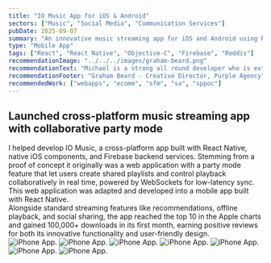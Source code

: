 ```yaml
---
title: "IO Music App for iOS & Android"
sectors: ["Music", "Social Media", "Communication Services"]
pubDate: 2025-09-07
summary: "An innovative music streaming app for iOS and Android using React and React Native."
type: "Mobile App"
tags: ["React", "React Native", "Objective-C", "Firebase", "Reddis"]
recommendationImage: "../../../images/graham-beard.png"
recommendationText: "Michael is a strong all round developer who is extremely professional within his approach and great to work with. Whilst at Purple he worked on a variety high-end websites producing work of the highest quality."
recommendationFooter: "Graham Beard - Creative Director, Purple Agency"
recommendedWork: ["webapps", "ecomm", "sfm", "sa", "sppoc"]
---
```



## Launched cross‑platform music streaming app with collaborative party mode

<div>
  I helped develop IO Music, a cross-platform app built with React Native,
  native iOS components, and Firebase backend services. Stemming from a proof of
  concept it originally was a web application with a party mode feature that let
  users create shared playlists and control playback collaboratively in real
  time, powered by WebSockets for low-latency sync. This web application was
  adapted and developed into a mobile app built with React Native.
</div>

<div>
  Alongside standard streaming features like recommendations, offline playback,
  and social sharing, the app reached the top 10 in the Apple charts and gained
  100,000+ downloads in its first month, earning positive reviews for both its
  innovative functionality and user-friendly design.
</div>

<ContentImage1Column>
  <ImageContainer backgroundColor="var(--color-onPrimary)">
    <Image
      src={image2}
      alt="iPhone App."
      width={2816}
      loading="lazy"
      quality={100}
    />
  </ImageContainer>
</ContentImage1Column>

<ContentImage2Column>
  <ImageContainer backgroundColor="var(--color-onPrimary)">
    <Image
      src={image3}
      alt="iPhone App."
      width={1400}
      loading="lazy"
      quality={100}
    />
  </ImageContainer>
  <ImageContainer backgroundColor="var(--color-secondary)">
    <Image
      src={image4}
      alt="iPhone App."
      width={1400}
      loading="lazy"
      quality={100}
    />
  </ImageContainer>
</ContentImage2Column>

<ContentImage1Column>
  <ImageContainer>
    <Image
      src={image1}
      alt="iPhone App."
      width={2816}
      loading="lazy"
      quality={100}
    />
  </ImageContainer>
</ContentImage1Column>

<ContentImage2Column>
  <ImageContainer backgroundColor="var(--color-secondary)">
    <Image
      src={image6}
      alt="iPhone App."
      width={1400}
      loading="lazy"
      quality={100}
    />
  </ImageContainer>
  <ImageContainer backgroundColor="var(--color-onPrimary)">
    <Image
      src={image7}
      alt="iPhone App."
      width={1400}
      loading="lazy"
      quality={100}
    />
  </ImageContainer>
</ContentImage2Column>

<ContentImage1Column>
  <ImageContainer>
    <Image
      src={image5}
      alt="iPhone App."
      width={2816}
      loading="lazy"
      quality={100}
    />
  </ImageContainer>
</ContentImage1Column>
